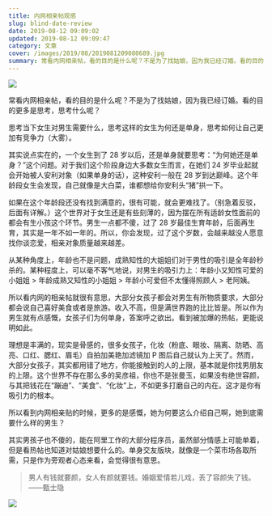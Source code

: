 ```yaml
---
title: 内网相亲帖观感
slug: blind-date-review
date: 2019-08-12 09:09:02
updated: 2019-08-12 09:09:47
category: 文章
cover: /images/2019/08/2019081209080689.jpg
summary: 常看内网相亲帖，看的目的是什么呢？不是为了找姑娘，因为我已经订婚。看的目的更多是思考，思考什么呢？
---
```


![](/images/2019/08/2019081209080360.jpg)

常看内网相亲帖，看的目的是什么呢？不是为了找姑娘，因为我已经订婚。看的目的更多是思考，思考什么呢？

思考当下女生对男生需要什么，思考这样的女生为何还是单身，思考如何让自己更加有竞争力（大雾）。

其实说点实在的，一个女生到了 28 岁以后，还是单身就要思考：“为何她还是单身？”这个问题。对于我们这个阶段身边大多数女生而言，在她们 24 岁毕业起就会开始被人安利对象（如果单身的话），这种安利一般在 28 岁到达巅峰。这个年龄段女生会发现，自己就像是大白菜，谁都想给你安利头“猪”拱一下。

如果在这个年龄段还没有找到满意的，很有可能，就会更难找了。（别急着反驳，后面有详解。）这个世界对于女生还是有些刻薄的，因为摆在所有适龄女性面前的都会有生小孩这个环节。男生一点都不傻，过了 28 岁最佳生育年龄，后面再生育，其实是一年不如一年的。所以，你会发现，过了这个岁数，会越来越没人愿意找你谈恋爱，相亲对象质量越来越差。

从某种角度上，年龄也不是问题，成熟知性的大姐姐们对于男性的吸引是全年龄秒杀的。某种程度上，可以毫不客气地说，对男生的吸引力上：年龄小又知性可爱的小姐姐 > 年龄成熟又知性的小姐姐 > 年龄小可爱但不太懂得照顾人 > 老阿姨。

所以看内网的相亲帖就很有意思，大部分女孩子都会对男生有所物质要求，大部分都会说自己喜好美食或者是旅游。收入不高，但是满世界跑的比比皆是。所以作为男生就有点感慨，女孩子们为何单身，答案呼之欲出。看到被加爆的热帖，更能说明如此。

理想是丰满的，现实是骨感的，很多女孩子，化妆（粉底、眼妆、隔离、防晒、高亮、口红、腮红、眉毛）自拍加美艳加滤镜加 P 图后自己就认为上天了。然而，大部分女孩子，其实都用错了地方，你能接触到的人的上限，基本就是你找男朋友的上限。这个世界不存在那么多的吴彦祖，你也不是张曼玉，如果没有绝世容颜，与其把钱花在“蹦迪”、“美食”、“化妆”上，不如更多打磨自己的内在。这才是你有吸引力的根本。

所以看到内网相亲贴的时候，更多的是感慨，她为何要这么介绍自己啊，她到底需要什么样的男生？

其实男孩子也不傻的，能在阿里工作的大部分程序员，虽然部分情感上可能单着，但是看热帖也知道对姑娘想要什么的。单身交友版块，就像是一个菜市场各取所需，只是作为旁观者心态来看，会觉得很有意思。

> 男人有钱就要颜，女人有颜就要钱。婚姻爱情若儿戏，丢了容颜失了钱。 ——甄士隐

![](/images/2019/08/2019081209080689.jpg)
